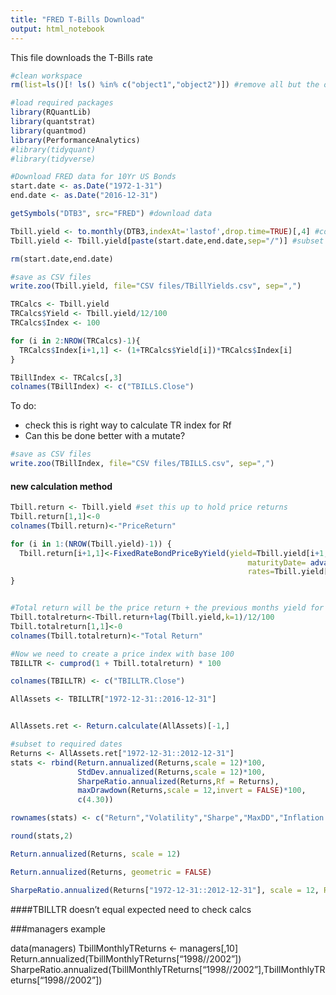 ```yaml
---
title: "FRED T-Bills Download"
output: html_notebook
---
```


This file downloads the T-Bills rate

```r
#clean workspace 
rm(list=ls()[! ls() %in% c("object1","object2")]) #remove all but the objects you define e.g. object1 and object2
```

```r
#load required packages
library(RQuantLib)
library(quantstrat) 
library(quantmod)
library(PerformanceAnalytics)
#library(tidyquant)
#library(tidyverse)
```

```r
#Download FRED data for 10Yr US Bonds
start.date <- as.Date("1972-1-31")
end.date <- as.Date("2016-12-31")

getSymbols("DTB3", src="FRED") #download data

Tbill.yield <- to.monthly(DTB3,indexAt='lastof',drop.time=TRUE)[,4] #convert to monthly
Tbill.yield <- Tbill.yield[paste(start.date,end.date,sep="/")] #subset to required period

rm(start.date,end.date)
```

```r
#save as CSV files
write.zoo(Tbill.yield, file="CSV files/TBillYields.csv", sep=",")
```

```r
TRCalcs <- Tbill.yield
TRCalcs$Yield <- Tbill.yield/12/100
TRCalcs$Index <- 100

for (i in 2:NROW(TRCalcs)-1){
  TRCalcs$Index[i+1,1] <- (1+TRCalcs$Yield[i])*TRCalcs$Index[i]
}

TBillIndex <- TRCalcs[,3]
colnames(TBillIndex) <- c("TBILLS.Close")
```

To do:

* check this is right way to calculate TR index for Rf
* Can this be done better with a mutate?

```r
#save as CSV files
write.zoo(TBillIndex, file="CSV files/TBILLS.csv", sep=",")
```

#### new calculation method
```r
Tbill.return <- Tbill.yield #set this up to hold price returns
Tbill.return[1,1]<-0
colnames(Tbill.return)<-"PriceReturn"

for (i in 1:(NROW(Tbill.yield)-1)) {
  Tbill.return[i+1,1]<-FixedRateBondPriceByYield(yield=Tbill.yield[i+1,1]/100,issueDate=Sys.Date(), 
                                                     maturityDate= advance("TARGET", Sys.Date(), 3, 2),
                                                     rates=Tbill.yield[i,1]/100,period=2)[1]/100-1
}


#Total return will be the price return + the previous months yield for one month
Tbill.totalreturn<-Tbill.return+lag(Tbill.yield,k=1)/12/100
Tbill.totalreturn[1,1]<-0
colnames(Tbill.totalreturn)<-"Total Return"

#Now we need to create a price index with base 100
TBILLTR <- cumprod(1 + Tbill.totalreturn) * 100

colnames(TBILLTR) <- c("TBILLTR.Close")
```

```r
AllAssets <- TBILLTR["1972-12-31::2016-12-31"]


AllAssets.ret <- Return.calculate(AllAssets)[-1,]

#subset to required dates
Returns <- AllAssets.ret["1972-12-31::2012-12-31"]
stats <- rbind(Return.annualized(Returns,scale = 12)*100, 
               StdDev.annualized(Returns,scale = 12)*100, 
               SharpeRatio.annualized(Returns,Rf = Returns),
               maxDrawdown(Returns,scale = 12,invert = FALSE)*100,
               c(4.30))

rownames(stats) <- c("Return","Volatility","Sharpe","MaxDD","Inflation CAGR")

round(stats,2)
```


```r
Return.annualized(Returns, scale = 12)

Return.annualized(Returns, geometric = FALSE)

SharpeRatio.annualized(Returns["1972-12-31::2012-12-31"], scale = 12, Rf = Returns["1972-12-31::2012-12-31"],geometric = TRUE)
```

####TBILLTR doesn't equal expected need to check calcs

###managers example

data(managers)
TbillMonthlyTReturns <- managers[,10]
Return.annualized(TbillMonthlyTReturns["1998//2002"])
SharpeRatio.annualized(TbillMonthlyTReturns["1998//2002"],TbillMonthlyTReturns["1998//2002"])




